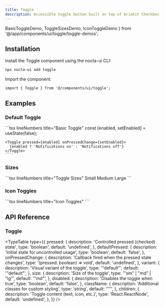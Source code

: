 ```yaml
---
title: Toggle
description: Accessible toggle button built on top of Ariakit Checkbox, supporting variants, sizes, and icon composition.
---
```


  BasicToggleDemo,
  ToggleSizesDemo,
  IconToggleDemo
} from '@/app/components/ui/toggle/toggle-demos';

## Installation


<Steps>
<Step>
Install the Toggle component using the nocta-ui CLI:

```bash lineNumbers title="Terminal"
npx nocta-ui add toggle
```
</Step>
<Step>
Import the component:

```tsx lineNumbers title="Import"
import { Toggle } from '@/components/ui/toggle';
```
</Step>
</Steps>

## Examples

### Default Toggle

<DocsTabs defaultValue="preview">
  <DocsTab value="preview" lineNumbers title="Preview">
    <div className="my-6">
      <BasicToggleDemo />
    </div>
  </DocsTab>
  <DocsTab value="code" lineNumbers title="Code">
    ```tsx lineNumbers title="Basic Toggle"
    const [enabled, setEnabled] = useState(false);

    <Toggle pressed={enabled} onPressedChange={setEnabled}>
      {enabled ? 'Notifications on' : 'Notifications off'}
    </Toggle>
    ```
  </DocsTab>
</DocsTabs>

### Sizes

<DocsTabs defaultValue="preview">
  <DocsTab value="preview" lineNumbers title="Preview">
    <div className="my-6">
      <ToggleSizesDemo />
    </div>
  </DocsTab>
  <DocsTab value="code" lineNumbers title="Code">
    ```tsx lineNumbers title="Toggle Sizes"
    <Toggle size="sm">Small</Toggle>
    <Toggle size="md">Medium</Toggle>
    <Toggle size="lg">Large</Toggle>
    ```
  </DocsTab>
</DocsTabs>

### Icon Toggles

<DocsTabs defaultValue="preview">
  <DocsTab value="preview" lineNumbers title="Preview">
    <div className="my-6">
      <IconToggleDemo />
    </div>
  </DocsTab>
  <DocsTab value="code" lineNumbers title="Code">
    ```tsx lineNumbers title="Icon Toggles"
    <Toggle aria-label="Bold">
      <FontBoldIcon />
    </Toggle>
    <Toggle aria-label="Italic">
      <FontItalicIcon />
    </Toggle>
    <Toggle aria-label="Underline">
      <UnderlineIcon />
    </Toggle>
    ```
  </DocsTab>
</DocsTabs>

## API Reference

### Toggle

<TypeTable
  type={{
    pressed: {
      description: 'Controlled pressed (checked) state',
      type: 'boolean',
      default: 'undefined',
    },
    defaultPressed: {
      description: 'Initial state for uncontrolled usage',
      type: 'boolean',
      default: 'false',
    },
    onPressedChange: {
      description: 'Callback fired when the pressed state changes',
      type: '(pressed: boolean) => void',
      default: 'undefined',
    },
    variant: {
      description: 'Visual variant of the toggle',
      type: '"default"',
      default: '"default"',
    },
    size: {
      description: 'Size of the toggle',
      type: '"sm" | "md" | "lg"',
      default: '"md"',
    },
    disabled: {
      description: 'Disables the toggle when true',
      type: 'boolean',
      default: 'false',
    },
    className: {
      description: 'Additional classes for custom styling',
      type: 'string',
      default: '""',
    },
    children: {
      description: 'Toggle content (text, icon, etc.)',
      type: 'React.ReactNode',
      default: 'undefined',
    },
  }}
/>
